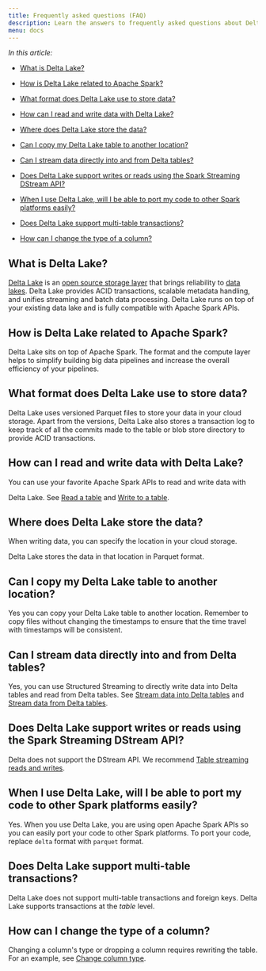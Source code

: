 ```yaml
---
title: Frequently asked questions (FAQ)
description: Learn the answers to frequently asked questions about Delta Lake.
menu: docs
---
```


_In this article:_

- [What is Delta Lake?](/latest/delta-faq#what-is-delta-lake)

- [How is Delta Lake related to Apache Spark?](/latest/delta-faq#how-is-delta-lake-related-to-apache-spark)

- [What format does Delta Lake use to store data?](/latest/delta-faq#what-format-does-delta-lake-use-to-store-data)

- [How can I read and write data with Delta Lake?](/latest/delta-faq#how-can-i-read-and-write-data-with-delta-lake)

- [Where does Delta Lake store the data?](/latest/delta-faq#where-does-delta-lake-store-the-data)

- [Can I copy my Delta Lake table to another location?](/latest/delta-faq#can-i-copy-my-delta-lake-table-to-another-location)

- [Can I stream data directly into and from Delta tables?](/latest/delta-faq#can-i-stream-data-directly-into-and-from-delta-tables)

- [Does Delta Lake support writes or reads using the Spark Streaming DStream API?](/latest/delta-faq#does-delta-lake-support-writes-or-reads-using-the-spark-streaming-dstream-api)

- [When I use Delta Lake, will I be able to port my code to other Spark platforms easily?](/latest/delta-faq#when-i-use-delta-lake-will-i-be-able-to-port-my-code-to-other-spark-platforms-easily)

- [Does Delta Lake support multi-table transactions?](/latest/delta-faq#does-delta-lake-support-multi-table-transactions)

- [How can I change the type of a column?](/latest/delta-faq#how-can-i-change-the-type-of-a-column)

## What is Delta Lake?

[Delta Lake](https://delta.io/) is an [open source storage
layer](https://github.com/delta-io/delta) that brings reliability to [data
lakes](https://databricks.com/discover/data-lakes/introduction). Delta Lake
provides ACID transactions, scalable metadata handling, and unifies streaming
and batch data processing. Delta Lake runs on top of your existing data lake
and is fully compatible with Apache Spark APIs.

## How is Delta Lake related to Apache Spark?

Delta Lake sits on top of Apache Spark. The format and the compute layer
helps to simplify building big data pipelines and increase the overall
efficiency of your pipelines.

## What format does Delta Lake use to store data?

Delta Lake uses versioned Parquet files to store your data in your cloud
storage. Apart from the versions, Delta Lake also stores a transaction log to
keep track of all the commits made to the table or blob store directory to
provide ACID transactions.

## How can I read and write data with Delta Lake?

You can use your favorite Apache Spark APIs to read and write data with

Delta Lake. See [Read a table](/latest/delta-batch#read-a-table) and
[Write to a table](/latest/delta-batch#write-to-a-table).

## Where does Delta Lake store the data?

When writing data, you can specify the location in your cloud storage.

Delta Lake stores the data in that location in Parquet format.

## Can I copy my Delta Lake table to another location?

Yes you can copy your Delta Lake table to another location. Remember to copy
files without changing the timestamps to ensure that the time travel with
timestamps will be consistent.

## Can I stream data directly into and from Delta tables?

Yes, you can use Structured Streaming to directly write data into Delta tables
and read from Delta tables. See [Stream data into Delta
tables](/latest/delta-streaming#delta-table-as-a-sink) and [Stream data from Delta
tables](/latest/delta-streaming#delta-table-as-a-source).

## Does Delta Lake support writes or reads using the Spark Streaming DStream API?

Delta does not support the DStream API. We recommend [Table streaming reads and writes](/latest/delta-streaming).

## When I use Delta Lake, will I be able to port my code to other Spark platforms easily?

Yes. When you use Delta Lake, you are using open Apache Spark APIs so you
can easily port your code to other Spark platforms. To port your code, replace
`delta` format with `parquet` format.

## Does Delta Lake support multi-table transactions?

Delta Lake does not support multi-table transactions and foreign keys.
Delta Lake supports transactions at the _table_ level.

## How can I change the type of a column?

Changing a column's type or dropping a column requires rewriting the table. For
an example, see [Change column type](/latest/delta-batch/#change-column-type-or-name).
